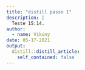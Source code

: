```yaml
---
title: "distill passo 1"
description: |
  Teste 15:14.
author:
  - name: Vikiny
date: 05-17-2021
output:
  distill::distill_article:
    self_contained: false
---
```

